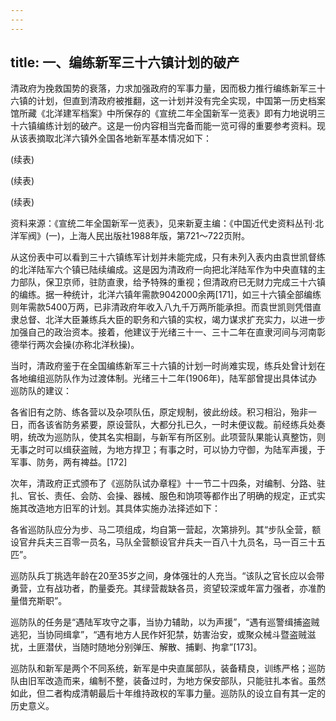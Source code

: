 ```yaml
---
---
---
```

title: 一、编练新军三十六镇计划的破产
---




清政府为挽救国势的衰落，力求加强政府的军事力量，因而极力推行编练新军三十六镇的计划，但直到清政府被推翻，这一计划并没有完全实现，中国第一历史档案馆所藏《北洋建军档案》中所保存的《宣统二年全国新军一览表》即有力地说明三十六镇编练计划的破产。这是一份内容相当完备而能一览可得的重要参考资料。现从该表摘取北洋六镇外全国各地新军基本情况如下：



(续表)



(续表)



(续表)




资料来源：《宣统二年全国新军一览表》，见来新夏主编：《中国近代史资料丛刊·北洋军阀》(一)，上海人民出版社1988年版，第721～722页附。

从这份表中可以看到三十六镇练军计划并未能完成，只有未列入表内由袁世凯督练的北洋陆军六个镇已陆续编成。这是因为清政府一向把北洋陆军作为中央直辖的主力部队，保卫京师，驻防直隶，给予特殊的重视；但清政府已无财力完成三十六镇的编练。据一种统计，北洋六镇年需款9042000余两[171]，如三十六镇全部编练则年需款5400万两，已非清政府年收入八九千万两所能承担。而袁世凯则凭借直隶总督、北洋大臣兼练兵大臣的职务和六镇的实权，竭力谋求扩充实力，以进一步加强自己的政治资本。接着，他建议于光绪三十一、三十二年在直隶河间与河南彰德举行两次会操(亦称北洋秋操)。

当时，清政府鉴于在全国编练新军三十六镇的计划一时尚难实现，练兵处曾计划在各地编组巡防队作为过渡体制。光绪三十二年(1906年)，陆军部曾提出具体试办巡防队的建议：

各省旧有之防、练各营以及杂项队伍，原定规制，彼此纷歧。积习相沿，殆非一日，而各该省防务紧要，原设营队，大都分扎已久，一时未便议裁。前经练兵处奏明，统改为巡防队，使其名实相副，与新军有所区别。此项营队果能认真整饬，则无事之时可以缉获盗贼，为地方捍卫；有事之时，可以协力守御，为陆军声援，于军事、防务，两有裨益。[172]

次年，清政府正式颁布了《巡防队试办章程》十一节二十四条，对编制、分路、驻扎、官长、责任、会防、会操、器械、服色和饷项等都作出了明确的规定，正式实施其改造地方旧军的计划。其具体实施办法择述如下：

各省巡防队应分为步、马二项组成，均自第一营起，次第排列。其“步队全营，额设官弁兵夫三百零一员名，马队全营额设官弁兵夫一百八十九员名，马一百三十五匹”。

巡防队兵丁挑选年龄在20至35岁之间，身体强壮的人充当。“该队之官长应以会带勇营，立有战功者，酌量委充。其绿营裁缺各员，资望较深或年富力强者，亦准酌量借充斯职”。

巡防队的任务是“遇陆军攻守之事，当协力辅助，以为声援”，“遇有巡警缉捕盗贼逃犯，当协同缉拿”，“遇有地方人民作奸犯禁，妨害治安，或聚众械斗暨盗贼滋扰，土匪潜伏，当随时随地分别弹压、解散、捕剿、拘拿”[173]。

巡防队和新军是两个不同系统，新军是中央直属部队，装备精良，训练严格；巡防队由旧军改造而来，编制不整，装备过时，为地方保安部队，只能驻扎本省。虽然如此，但二者构成清朝最后十年维持政权的军事力量。巡防队的设立自有其一定的历史意义。